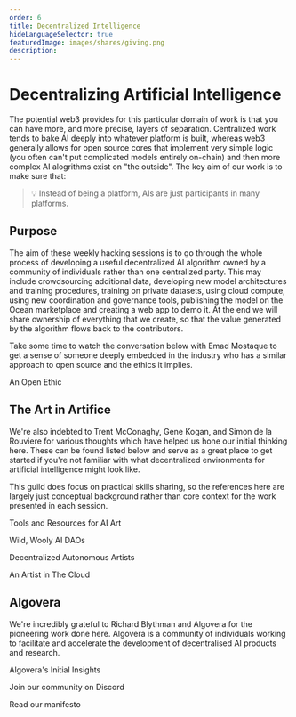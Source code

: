 ```yaml
---
order: 6
title: Decentralized Intelligence
hideLanguageSelector: true
featuredImage: images/shares/giving.png
description: 
---
```


# Decentralizing Artificial Intelligence

The potential web3 provides for this particular domain of work is that you can have more, and more precise, layers of separation. Centralized work tends to bake AI deeply into whatever platform is built, whereas web3 generally allows for open source cores that implement very simple logic (you often can't put complicated models entirely on-chain) and then more complex AI alogrithms exist on "the outside". The key aim of our work is to make sure that:

> 💡 Instead of being a platform, AIs are just participants in many platforms.

## Purpose

The aim of these weekly hacking sessions is to go through the whole process of developing a useful decentralized AI algorithm owned by a community of individuals rather than one centralized party. This may include crowdsourcing additional data, developing new model architectures and training procedures, training on private datasets, using cloud compute, using new coordination and governance tools, publishing the model on the Ocean marketplace and creating a web app to demo it. At the end we will share ownership of everything that we create, so that the value generated by the algorithm flows back to the contributors.

Take some time to watch the conversation below with Emad Mostaque to get a sense of someone deeply embedded in the industry who has a similar approach to open source and the ethics it implies.

<List>

<Link to="https://www.youtube.com/watch?v=DDzOWqWRCOw">

An Open Ethic

</Link>

</List>

## The Art in Artifice

We're also indebted to Trent McConaghy, Gene Kogan, and Simon de la Rouviere for various thoughts which have helped us hone our initial thinking here. These can be found listed below and serve as a great place to get started if you're not familiar with what decentralized environments for artificial intelligence might look like. 

This guild does focus on practical skills sharing, so the references here are largely just conceptual background rather than core context for the work presented in each session.

<List>

<Link to="https://pharmapsychotic.com/tools.html">

Tools and Resources for AI Art

</Link>

<Link to="https://medium.com/@trentmc0/wild-wooly-ai-daos-d1719e040956">

Wild, Wooly AI DAOs

</Link>

<Link to="https://blog.simondlr.com/posts/decentralized-autonomous-artists">

Decentralized Autonomous Artists

</Link>

<Link to="https://medium.com/@genekogan/artist-in-the-cloud-8384824a75c7">

An Artist in The Cloud

</Link>

</List>

## Algovera

We're incredibly grateful to Richard Blythman and Algovera for the pioneering work done here. Algovera is a community of individuals working to facilitate and accelerate the development of decentralised AI products and research.

<List>

<Link to="https://algovera.notion.site/Artificial-Intelligence-7f57df2343e64ed9984a8f0b10dc0607">

Algovera's Initial Insights

</Link>

<Link to="https://discord.com/invite/e65RuHSDS5">

Join our community on Discord

</Link>

<Link to="https://www.algovera.ai/">

Read our manifesto

</Link>

</List>